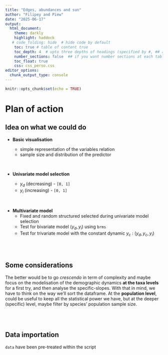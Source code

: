 ```yaml
---
title: "Edges, abundances and sun"
author: "Filipey and Piew"
date: "2025-06-17"
output: 
  html_document:
    theme: darkly
    highlight: haddock
   # code_folding: hide  # hide code by default
    toc: true # table of content true
    toc_depth: 4  # upto three depths of headings (specified by #, ## and ###)
    number_sections: false  ## if you want number sections at each table header
    toc_float: true
    css: css_perso.css
editor_options: 
  chunk_output_type: console
---
```


```r
knitr::opts_chunk$set(echo = TRUE)
```

# Plan of action
## Idea on what we could do

- **Basic visualisation** 
  - simple representation of the variables relation
  - sample size and distribution of the predictor
  
  <br>
  
- **Univariate model selection** 
  - $y_d$ (decreasing) - `[0, 1]`
  - $y_i$ (increasing) - `[0, 1]`

<br>

- **Multivariate model** 
  - Fixed and random structured selected during univariate model selection
  - Test for bivariate model $(y_d, y_i)$ using `brms`
  - Test for trivariate model with the constant dynamic $y_c$ : $(y_d, y_c, y_i)$

<br>
<br>

## Some considerations

The better would be to go *crescendo* in term of complexity and maybe focus on the modelisation of the demographic dynamics **at the taxa levels** for a first try, and then analyse the specific-slopes. With that in mind, we have to think on the way we'll sort the dataframe. At the **population level**, could be useful to keep all the statistical power we have, but at the deeper (specific) level, maybe filter by species' population sample size.


<br>
<br>

## Data importation
`data` have been pre-treated within the script <script>. 

```r
summary(cars)
```
